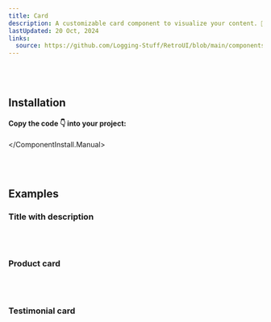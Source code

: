 ```yaml
---
title: Card
description: A customizable card component to visualize your content. 📝
lastUpdated: 20 Oct, 2024
links:
  source: https://github.com/Logging-Stuff/RetroUI/blob/main/components/retroui/Card.tsx
---
```


<ComponentShowcase name="card-style-default" />
<br />
<br />

## Installation

<ComponentInstall>
  <ComponentInstall.Cli npmCommand="npx shadcn@latest add 'https://retroui.dev/r/card.json'" />
  <ComponentInstall.Manual>

#### Copy the code 👇 into your project:

<ComponentSource name="card" />

  </ComponentInstall.Manual>
</ComponentInstall>

<br />
<br />

## Examples

### Title with description

<ComponentShowcase name="card-style-default" />
<br />
<br />

### Product card

<ComponentShowcase name="card-style-commerce" />
<br />
<br />

### Testimonial card

<ComponentShowcase name="card-style-testimonial" />

